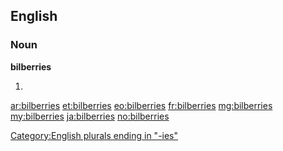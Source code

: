 ==English==

===Noun===
'''bilberries'''

# {{plural of|[[bilberry]]}}

[[Category:English plurals ending in "-ies"]]

[[ar:bilberries]]
[[et:bilberries]]
[[eo:bilberries]]
[[fr:bilberries]]
[[mg:bilberries]]
[[my:bilberries]]
[[ja:bilberries]]
[[no:bilberries]]